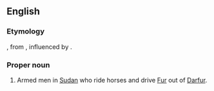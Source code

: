 ==English==
{{wikipedia}}
{{rfc|POV definition}}

===Etymology===
{{etyl|ar|en}} {{term|جنجويد|lang=ar}}, from {{etyl|fa|en}} {{term|جنگوی||warrior|lang=fa}}, influenced by {{term|جود||horse|lang=fa}}.

===Proper noun===
{{en-proper noun}}

# Armed men in [[Sudan]] who ride horses and drive [[Fur]] out of [[Darfur]].